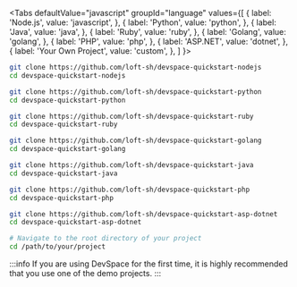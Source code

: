

<Tabs
  defaultValue="javascript"
  groupId="language"
  values={[
    { label: 'Node.js', value: 'javascript', },
    { label: 'Python', value: 'python', },
    { label: 'Java', value: 'java', },
    { label: 'Ruby', value: 'ruby', },
    { label: 'Golang', value: 'golang', },
    { label: 'PHP', value: 'php', },
    { label: 'ASP.NET', value: 'dotnet', },
    { label: 'Your Own Project', value: 'custom', },
  ]
}>
<TabItem value="javascript">

```bash
git clone https://github.com/loft-sh/devspace-quickstart-nodejs
cd devspace-quickstart-nodejs
```

</TabItem>
<TabItem value="python">

```bash
git clone https://github.com/loft-sh/devspace-quickstart-python
cd devspace-quickstart-python
```

</TabItem>
<TabItem value="ruby">

```bash
git clone https://github.com/loft-sh/devspace-quickstart-ruby
cd devspace-quickstart-ruby
```

</TabItem>
<TabItem value="golang">

```bash
git clone https://github.com/loft-sh/devspace-quickstart-golang
cd devspace-quickstart-golang
```

</TabItem>
<TabItem value="java">

```bash
git clone https://github.com/loft-sh/devspace-quickstart-java
cd devspace-quickstart-java
```

</TabItem>
<TabItem value="php">

```bash
git clone https://github.com/loft-sh/devspace-quickstart-php
cd devspace-quickstart-php
```

</TabItem>
<TabItem value="dotnet">

```bash
git clone https://github.com/loft-sh/devspace-quickstart-asp-dotnet
cd devspace-quickstart-asp-dotnet
```

</TabItem>
<TabItem value="custom">

```bash
# Navigate to the root directory of your project
cd /path/to/your/project
```

:::info 
If you are using DevSpace for the first time, it is highly recommended that you use one of the demo projects.
:::

</TabItem>
</Tabs>
